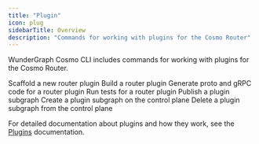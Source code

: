 ```yaml
---
title: "Plugin"
icon: plug
sidebarTitle: Overview
description: "Commands for working with plugins for the Cosmo Router"
---
```


WunderGraph Cosmo CLI includes commands for working with plugins for the Cosmo Router.

<CardGroup>
  <Card title="Init" href="/cli/router/plugin/init" icon="file-circle-plus">
    Scaffold a new router plugin
  </Card>
  <Card title="Build" href="/cli/router/plugin/build" icon="hammer">
    Build a router plugin
  </Card>
  <Card title="Generate" href="/cli/router/plugin/generate" icon="code">
    Generate proto and gRPC code for a router plugin
  </Card>
  <Card title="Test" href="/cli/router/plugin/test" icon="vial">
    Run tests for a router plugin
  </Card>
  <Card title="Publish" href="/cli/router/plugin/publish" icon="upload">
    Publish a plugin subgraph
  </Card>
  <Card title="Create" href="/cli/router/plugin/create" icon="plus">
    Create a plugin subgraph on the control plane
  </Card>
  <Card title="Delete" href="/cli/router/plugin/delete" icon="trash">
    Delete a plugin subgraph from the control plane
  </Card>
</CardGroup>

For detailed documentation about plugins and how they work, see the [Plugins](/router/gRPC/plugins) documentation. 